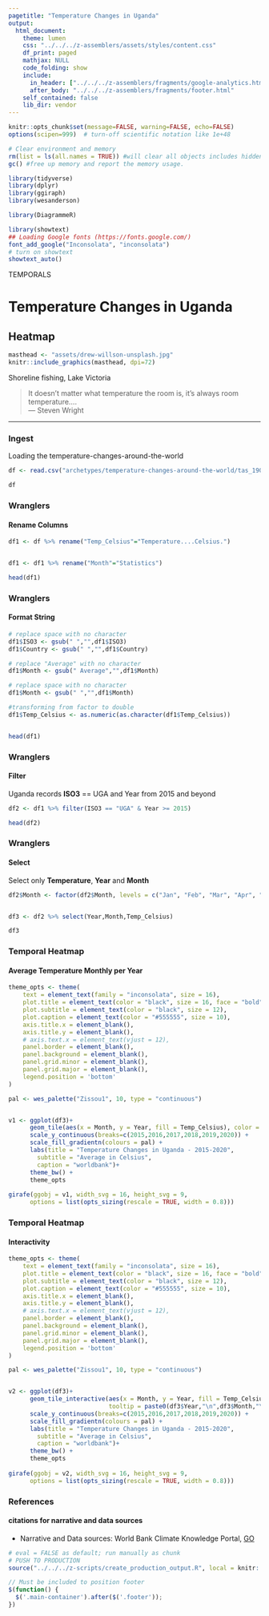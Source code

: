 ```yaml
---
pagetitle: "Temperature Changes in Uganda"
output: 
  html_document:
    theme: lumen
    css: "../../../z-assemblers/assets/styles/content.css"
    df_print: paged
    mathjax: NULL
    code_folding: show
    include:
      in_header: ["../../../z-assemblers/fragments/google-analytics.html", "../../../z-assemblers/fragments/header.html"]
      after_body: "../../../z-assemblers/fragments/footer.html"
    self_contained: false
    lib_dir: vendor
---
```


```r

knitr::opts_chunk$set(message=FALSE, warning=FALSE, echo=FALSE)
options(scipen=999)  # turn-off scientific notation like 1e+48

# Clear environment and memory
rm(list = ls(all.names = TRUE)) #will clear all objects includes hidden objects.
gc() #free up memory and report the memory usage.

library(tidyverse)
library(dplyr)
library(ggiraph)
library(wesanderson)

library(DiagrammeR)

library(showtext)
## Loading Google fonts (https://fonts.google.com/)
font_add_google("Inconsolata", "inconsolata")
# turn on showtext
showtext_auto()

```

<div class="activity">
TEMPORALS  
</div>

# Temperature Changes in Uganda
## Heatmap


```r

masthead <- "assets/drew-willson-unsplash.jpg"
knitr::include_graphics(masthead, dpi=72)

```


<div class="figure-text">Shoreline fishing, Lake Victoria</div>

> It doesn't matter what temperature the room is, it's always room temperature....\
--- Steven Wright\

***


### Ingest

Loading the temperature-changes-around-the-world 

```r

df <- read.csv("archetypes/temperature-changes-around-the-world/tas_1901_2020.csv", header = TRUE, stringsAsFactors = TRUE)

df

```
### Wranglers
#### Rename Columns

```r

df1 <- df %>% rename("Temp_Celsius"="Temperature....Celsius.")


df1 <- df1 %>% rename("Month"="Statistics")

head(df1)

```

### Wranglers
#### Format String
```r

# replace space with no character
df1$ISO3 <- gsub(" ","",df1$ISO3)
df1$Country <- gsub(" ","",df1$Country)

# replace "Average" with no character
df1$Month <- gsub(" Average","",df1$Month)

# replace space with no character
df1$Month <- gsub(" ","",df1$Month)

#transforming from factor to double
df1$Temp_Celsius <- as.numeric(as.character(df1$Temp_Celsius))


head(df1)

```



### Wranglers
#### Filter 
Uganda records __ISO3__ == UGA and Year from 2015 and beyond

```r

df2 <- df1 %>% filter(ISO3 == "UGA" & Year >= 2015)

head(df2)
```


### Wranglers
#### Select
Select only __Temperature__, __Year__ and __Month__
```r

df2$Month <- factor(df2$Month, levels = c("Jan", "Feb", "Mar", "Apr", "May", "Jun", "Jul", "Aug","Sep","Oct","Nov","Dec"))


df3 <- df2 %>% select(Year,Month,Temp_Celsius)

df3
```
### Temporal Heatmap
#### Average Temperature Monthly per Year

```r

theme_opts <- theme(
    text = element_text(family = "inconsolata", size = 16), 
    plot.title = element_text(color = "black", size = 16, face = "bold"),
    plot.subtitle = element_text(color = "black", size = 12),
    plot.caption = element_text(color = "#555555", size = 10),
    axis.title.x = element_blank(),
    axis.title.y = element_blank(),
    # axis.text.x = element_text(vjust = 12),
    panel.border = element_blank(),
    panel.background = element_blank(),
    panel.grid.minor = element_blank(),
    panel.grid.major = element_blank(),
    legend.position = 'bottom'
)

pal <- wes_palette("Zissou1", 10, type = "continuous")


v1 <- ggplot(df3)+
      geom_tile(aes(x = Month, y = Year, fill = Temp_Celsius), color = "white", size = 1) +
      scale_y_continuous(breaks=c(2015,2016,2017,2018,2019,2020)) +
      scale_fill_gradientn(colours = pal) + 
      labs(title = "Temperature Changes in Uganda - 2015-2020",
        subtitle = "Average in Celsius",
        caption = "worldbank")+
      theme_bw() +
      theme_opts
 
girafe(ggobj = v1, width_svg = 16, height_svg = 9,
      options = list(opts_sizing(rescale = TRUE, width = 0.8)))

```
### Temporal Heatmap
#### Interactivity

```r

theme_opts <- theme(
    text = element_text(family = "inconsolata", size = 16), 
    plot.title = element_text(color = "black", size = 16, face = "bold"),
    plot.subtitle = element_text(color = "black", size = 12),
    plot.caption = element_text(color = "#555555", size = 10),
    axis.title.x = element_blank(),
    axis.title.y = element_blank(),
    # axis.text.x = element_text(vjust = 12),
    panel.border = element_blank(),
    panel.background = element_blank(),
    panel.grid.minor = element_blank(),
    panel.grid.major = element_blank(),
    legend.position = 'bottom'
)

pal <- wes_palette("Zissou1", 10, type = "continuous")


v2 <- ggplot(df3)+
      geom_tile_interactive(aes(x = Month, y = Year, fill = Temp_Celsius), color = "white", size = 1,
                            tooltip = paste0(df3$Year,"\n",df3$Month,"\n", df3$Temp_Celsius,"C")) +
      scale_y_continuous(breaks=c(2015,2016,2017,2018,2019,2020)) +
      scale_fill_gradientn(colours = pal) + 
      labs(title = "Temperature Changes in Uganda - 2015-2020",
        subtitle = "Average in Celsius",
        caption = "worldbank")+
      theme_bw() +
      theme_opts
 
girafe(ggobj = v2, width_svg = 16, height_svg = 9,
      options = list(opts_sizing(rescale = TRUE, width = 0.8)))

```


### References
#### citations for narrative and data sources

* Narrative and Data sources: World Bank Climate Knowledge Portal, [GO](https://climateknowledgeportal.worldbank.org/download-data){target="_blank"}


```r

# eval = FALSE as default; run manually as chunk
# PUSH TO PRODUCTION
source("../../../z-scripts/create_production_output.R", local = knitr::knit_global())

```



```js

// Must be included to position footer
$(function() {
  $('.main-container').after($('.footer'));
})

```

